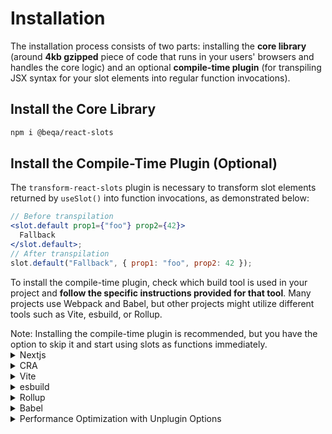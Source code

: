 
# Installation

The installation process consists of two parts: installing the **core library**
(around **4kb gzipped** piece of code that runs in your users' browsers and
handles the core logic) and an optional **compile-time plugin** (for transpiling
JSX syntax for your slot elements into regular function invocations).

## Install the Core Library

```bash
npm i @beqa/react-slots
```

## Install the Compile-Time Plugin (Optional)

The `transform-react-slots` plugin is necessary to transform slot elements
returned by `useSlot()` into function invocations, as demonstrated below:

```jsx
// Before transpilation
<slot.default prop1={"foo"} prop2={42}>
  Fallback
</slot.default>;
// After transpilation
slot.default("Fallback", { prop1: "foo", prop2: 42 });
```

To install the compile-time plugin, check which build tool is used in your
project and **follow the specific instructions provided for that tool**. Many
projects use Webpack and Babel, but other projects might utilize different tools
such as Vite, esbuild, or Rollup.

<Callout>
  Note: Installing the compile-time plugin is recommended, but you have the
  option to skip it and start using slots as functions immediately.
</Callout>

<details>
  <summary>Nextjs</summary>

Install the core library if you haven't already

```bash
npm i @beqa/react-slots
```

Install `@beqa/unplugin-transform-react-slots`

```bash
npm i -D @beqa/unplugin-transform-react-slots
```

Import and add webpack plugin to the plugins list

```js
const { default: unplugin } = require("@beqa/unplugin-transform-react-slots");

const nextConfig = {
  webpack(config) {
    // Add this line
    config.plugins.unshift(unplugin.webpack());
    // Don't forget to return config
    return config;
  },
};

module.exports = nextConfig;
```

</details>

<details>
  <summary>CRA</summary>

If you have an un-ejected Create React App project and want to keep it that way,
we recommend using Craco. Craco allows you to override Create React App's
configuration without ejecting. You can read about
[how to start using Craco and the risks associated with it](https://craco.js.org/docs/).
If your project is ejected, follow the instructions for configuring
`react-slots` with Babel.

Install the core library if you haven't already

```bash
npm i @beqa/react-slots
```

Install `@beqa/unplugin-transform-react-slots`

```bash
npm i -D @beqa/unplugin-transform-react-slots
```

Add a `craco.config.js` file in the root of your project and include the Webpack
plugin:

```js
const { default: unplugin } = require("@beqa/unplugin-transform-react-slots");

module.exports = {
  webpack: {
    plugins: { add: [unplugin.webpack()] },
  },
};
```

</details>

<details>
<summary>Vite</summary>

Install the core library if you haven't already

```bash
npm i @beqa/react-slots
```

Install `@beqa/unplugin-transform-react-slots`

```bash
npm i -D @beqa/unplugin-transform-react-slots
```

Add `unplugin.vite` to your`vite.config.js` before the react plugin:

```js
import unplugin from "@beqa/unplugin-transform-react-slots";
import react from "@vitejs/plugin-react";

export default {
  // Make sure unplugin.vite is specified before react in your plugins list
  plugins: [unplugin.vite(), react()],
};
```

</details>

<details>
  <summary>esbuild</summary>

Install the core library if you haven't already

```bash
npm i @beqa/react-slots
```

Install `@beqa/unplugin-transform-react-slots`

```bash
npm i -D @beqa/unplugin-transform-react-slots
```

Add `unplugin.esbuild` to your plugins list in your esbuild config

```js
import unplugin from "@beqa/unplugin-transform-react-slots";

await build({
  plugins: [unplugin.esbuild()],
});
```

</details>

<details>
  <summary>Rollup</summary>

Install the core library if you haven't already

```bash
npm i @beqa/react-slots
```

Install `@beqa/unplugin-transform-react-slots`

```bash
npm i -D @beqa/unplugin-transform-react-slots
```

Add the `unplugin.rollup` to your plugins list before syntax transformation
plugins in your `rollup.config.js`:

```js
import unplugin from "@beqa/unplugin-transform-react-slots";

export default {
	...
	plugins: [
		unplugin.rollup(),
		// ... other plugins
	]
}
```

</details>

<details>
  <summary>Babel</summary>

Install the core library if you haven't already

```bash
npm i @beqa/react-slots
```

Install `@beqa/babel-plugin-transform-react-slots`

```bash
npm i -D @beqa/babel-plugin-transform-react-slots
```

Add the plugin to your `.babelrc` file.

```json
{
  "plugins": ["@beqa/babel-plugin-transform-react-slots"]
}
```

</details>

<details>
  <summary>Performance Optimization with Unplugin Options</summary>

This section is only relevant to you if you've been instructed to install
`@beqa/unplugin-transform-react-slots` for your build tool.

```tsx
type Options = {
  include: RegEx;
  exclude: RegEx | RegEx[];
};

const options = {
  include: /\.(tsx)|(jsx)|(js)/,
} satisfies Options;

unplugin.yourBundler(options);
```

`unplugin-transform-react-slots` is designed to be fast at finding and
transforming React slots. By default, it checks every JavaScript (js), JSX
(jsx), and TypeScript (tsx) file in your project, excluding files in the
node_modules directory. However, you can optimize its performance further by
using specific options.

**include Option**

If you have other tools configured in a way that JSX syntax is only used in
certain files, you can provide the include regular expression (RegEx) as an
argument to your plugin. For instance:

```tsx
unplugin.yourBundler({ include: /\.(tsx)|(jsx)/ });
```

With this configuration, the plugin will only check .tsx and .jsx files in your
project, improving performance by skipping unnecessary files.

**exclude Option**

Additionally, you can use the `exclude` option to exclude specific files or
directories from being processed. This can be useful for excluding configuration
files or large files that don't need slot transformation:

</details>
